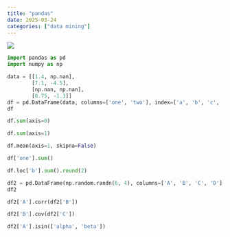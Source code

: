 ```yaml
---
title: "pandas"
date: 2025-03-24
categories: ["data mining"]
---
```


![](/img/human-thumb.jpg){.post-thumbnail}

```python
import pandas as pd
import numpy as np

data = [[1.4, np.nan],
        [7.1, -4.5],
        [np.nan, np.nan],
        [0.75, -1.3]]
df = pd.DataFrame(data, columns=['one', 'two'], index=['a', 'b', 'c', 'd'])
df
```

```python
df.sum(axis=0)
```

```python
df.sum(axis=1)
```

```python
df.mean(axis=1, skipna=False)
```

```python
df['one'].sum()
```

```python
df.loc['b'].sum().round(2)
```

```python
df2 = pd.DataFrame(np.random.randn(6, 4), columns=['A', 'B', 'C', 'D'], index=pd.date_range("2025-03-24", periods=6))
df2
```

```python
df2['A'].corr(df2['B'])
```

```python
df2['B'].cov(df2['C'])
```

```python
df2['A'].isin(['alpha', 'beta'])
```

